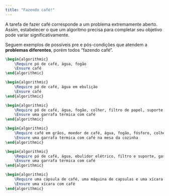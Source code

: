 ```yaml
---
title: "Fazendo café!"
---
```


A tarefa de fazer café corresponde a um problema extremamente aberto. Assim, estabelecer o que um algoritmo precisa para completar seu objetivo pode variar significativamente.

Seguem exemplos de possíveis pre e pós-condições que atendem a **problemas diferentes**, porém todos "fazendo café".

::: {.callout-note title="Fazer café"}
```latex {.pseudocode}
\begin{algorithmic}
    \Require pó de café, água, fogão
    \Ensure café
\end{algorithmic}
```
:::

::: {.callout-note title="Fazer café"}
```latex {.pseudocode}
\begin{algorithmic}
    \Require pó de café, água em ebulição
    \Ensure café
\end{algorithmic}
```
:::

::: {.callout-note title="Fazer café"}
```latex {.pseudocode}
\begin{algorithmic}
    \Require pó de café, água, fogão, colher, filtro de papel, suporte para filtro, garrafa térmica
    \Ensure uma garrafa térmica com café
\end{algorithmic}
```
:::

::: {.callout-note title="Fazer café"}
```latex {.pseudocode}
\begin{algorithmic}
    \Require café em grãos, moedor de café, água, fogão, fósforo, colher, filtro de papel ou pano, suporte apropriado para o filtro, garrafa térmica, lixo para descartes
    \Ensure uma garrafa térmica com café na mesa da cozinha
\end{algorithmic}
```
:::

::: {.callout-note title="Fazer café"}
```latex {.pseudocode}
\begin{algorithmic}
    \Require pó de café, água, ebulidor elétrico, filtro e suporte, garrafa térmica
    \Ensure uma garrafa térmica com café
\end{algorithmic}
```
:::


::: {.callout-note title="Fazer café"}
```latex {.pseudocode}
\begin{algorithmic}
    \Require uma cápsula de café, uma máquina de capsulas e uma xícara
    \Ensure uma xícara com café
\end{algorithmic}
```
:::
